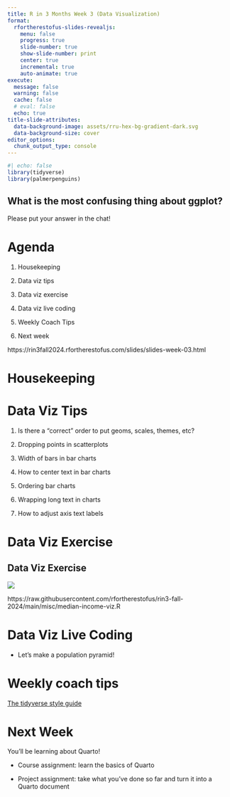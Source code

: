 ```yaml
---
title: R in 3 Months Week 3 (Data Visualization)
format:
  rfortherestofus-slides-revealjs:
    menu: false
    progress: true
    slide-number: true
    show-slide-number: print
    center: true
    incremental: true
    auto-animate: true
execute: 
  message: false
  warning: false
  cache: false
  # eval: false
  echo: true
title-slide-attributes:
  data-background-image: assets/rru-hex-bg-gradient-dark.svg
  data-background-size: cover
editor_options: 
  chunk_output_type: console
---
```


```r
#| echo: false
library(tidyverse)
library(palmerpenguins)
```

## What is the most confusing thing about ggplot?

Please put your answer in the chat!

# Agenda

1. Housekeeping

1. Data viz tips

1. Data viz exercise

1. Data viz live coding

1. Weekly Coach Tips

1. Next week

::: {.notes}
https://rin3fall2024.rfortherestofus.com/slides/slides-week-03.html
:::

# Housekeeping

# Data Viz Tips

1. Is there a "correct" order to put geoms, scales, themes, etc?

1. Dropping points in scatterplots

1. Width of bars in bar charts

1. How to center text in bar charts

1. Ordering bar charts

1. Wrapping long text in charts

1. How to adjust axis text labels

# Data Viz Exercise {.inverse}

## Data Viz Exercise

![](assets/median-income-example.png)

::: notes
https://raw.githubusercontent.com/rfortherestofus/rin3-fall-2024/main/misc/median-income-viz.R
:::

# Data Viz Live Coding

- Let's make a population pyramid!

# Weekly coach tips

[The tidyverse style guide](https://style.tidyverse.org/index.html)

# Next Week

You'll be learning about Quarto!

- Course assignment: learn the basics of Quarto

- Project assignment: take what you've done so far and turn it into a Quarto document
